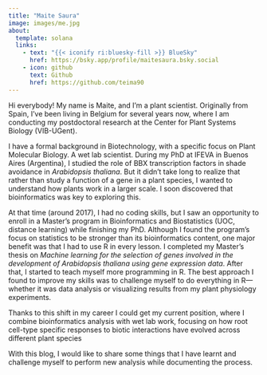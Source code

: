 ```yaml
---
title: "Maite Saura"
image: images/me.jpg
about:
  template: solana
  links:
    - text: "{{< iconify ri:bluesky-fill >}} BlueSky"
      href: https://bsky.app/profile/maitesaura.bsky.social
    - icon: github
      text: Github
      href: https://github.com/teima90
---
```


Hi everybody! My name is Maite, and I'm a plant scientist. Originally from Spain, I've been living in Belgium for several years now, where I am conducting my postdoctoral research at the Center for Plant Systems Biology (VIB-UGent).

I have a formal background in Biotechnology, with a specific focus on Plant Molecular Biology. A wet lab scientist. During my PhD at IFEVA in Buenos Aires (Argentina), I studied the role of BBX transcription factors in shade avoidance in *Arabidopsis thaliana*. But it didn't take long to realize that rather than study a function of a gene in a plant species, I wanted to understand how plants work in a larger scale. I soon discovered that bioinformatics was key to exploring this.

At that time (around 2017), I had no coding skills, but I saw an opportunity to enroll in a Master's program in Bioinformatics and Biostatistics (UOC, distance learning) while finishing my PhD. Although I found the program's focus on statistics to be stronger than its bioinformatics content, one major benefit was that I had to use R in every lesson. I completed my Master's thesis on *Machine learning for the selection of genes involved in the development of Arabidopsis thaliana using gene expression data*. After that, I started to teach myself more programming in R. The best approach I found to improve my skills was to challenge myself to do everything in R---whether it was data analysis or visualizing results from my plant physiology experiments.

Thanks to this shift in my career I could get my current position, where I combine bioinformatics analysis with wet lab work, focusing on how root cell-type specific responses to biotic interactions have evolved across different plant species

With this blog, I would like to share some things that I have learnt and challenge myself to perform new analysis while documenting the process.
